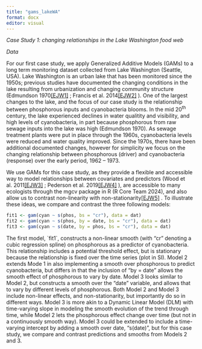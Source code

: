 ```yaml
---
title: "gams_lakeWA"
format: docx
editor: visual
---
```


*Case Study 1: changing relationships in the Lake Washington food web*

*Data*

For our first case study, we apply Generalized Additive Models (GAMs) to a long term monitoring dataset collected from Lake Washington (Seattle, USA). Lake Washington is an urban lake that has been monitored since the 1950s; previous studies have documented the changing conditions in the lake resulting from urbanization and changing community structure (Edmundson 1970[\[EJW1\]](#_msocom_1) ; Francis et al. 2014[\[EJW2\]](#_msocom_2) ). One of the largest changes to the lake, and the focus of our case study is the relationship between phosphorous inputs and cyanobacteria blooms. In the mid 20^th^ century, the lake experienced declines in water qualitity and visibility, and high levels of cyanobacteria, in part because phosphorous from raw sewage inputs into the lake was high (Edmundson 1970). As sewage treatment plants were put in place through the 1960s, cyanobacteria levels were reduced and water quality improved. Since the 1970s, there have been additional documented changes, however for simplicity we focus on the changing relationship between phosphorous (driver) and cyanobacteria (response) over the early period, 1962 – 1973.  

We use GAMs for this case study, as they provide a flexible and accessible way to model relationships between covariates and predictors (Wood et al. 2011[\[EJW3\]](#_msocom_3) ; Pederson et al. 2019[\[EJW4\]](#_msocom_4) ), are accessible to many ecologists through the mgcv package in R (R Core Team 2024), and also allow us to contrast non-linearity with non-stationarity[\[EJW5\]](#_msocom_5) . To illustrate these ideas, we compare and contrast the three following models:

```r
fit1 <- gam(cyan ~ s(phos, bs = "cr"), data = dat)
fit2 <- gam(cyan ~ s(phos, by = date, bs = "cr"), data = dat)
fit3 <- gam(cyan ~ s(date, by = phos, bs = "cr"), data = dat)
```

The first model, \`fit1\`, constructs a non-linear smooth (with "cr" denoting a cubic regression spline) on phosphorous as a predictor of cyanobacteria. This relationship includes a potential threshold effect, but is stationary because the relationship is fixed over the time series (plot in SI). Model 2 extends Mode 1 in also implementing a smooth over phosphorous to predict cyanobacteria, but differs in that the inclusion of "by = date" allows the smooth effect of phosphorous to vary by date. Model 3 looks similar to Model 2, but constructs a smooth over the "date" variable, and allows that to vary by different levels of phosphorous. Both Model 2 and Model 3 include non-linear effects, and non-stationarity, but importantly do so in different ways. Model 3 is more akin to a Dynamic Linear Model (DLM) with time-varying slope in modeling the smooth evolution of the trend through time, while Model 2 lets the phosphorous effect change over time (but not in a continuously smooth way). Model 3 could be extended to include a time-varying intercept by adding a smooth over date, "s(date)", but for this case study, we compare and contrast predictions and smooths from Models 2 and 3.
